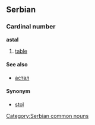==Serbian==
===Cardinal number===
'''astal'''
#[[table]]
====See also====
*[[астал]]
====Synonym====
*[[stol]]
[[Category:Serbian common nouns]]